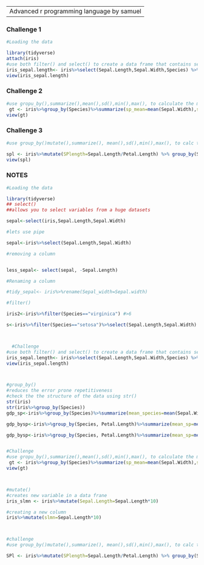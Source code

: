 |                                           |
|:------------------------------------------|
| Advanced r programming language by samuel |

### Challenge 1

```{r}


#Loading the data

library(tidyverse)
attach(iris)
#use both filter() and select() to create a data frame that contains sepal length >5 and sepal width and species
iris_sepal.length<- iris%>%select(Sepal.Length,Sepal.Width,Species) %>% filter(Sepal.Length>5)
view(iris_sepal.length) 

```

### Challenge 2

```{r}

#use gropu_by(),summarize(),mean(),sd(),min(),max(), to calculate the mean, sd,max value, min value of each species' sepal.width
 gt <- iris%>%group_by(Species)%>%summarize(sp_mean=mean(Sepal.Width),sd_sp_w=sd(Sepal.Width),min_sp_w=min(Sepal.Width),max_sp_w=max(Sepal.Width))
view(gt)
```

### Challenge 3

```{r}

#use group_by()mutate(),summarize(), mean(),sd(),min(),max(), to calc the mean,sd, find max,and min of a new column of variable called SPlength where the Sepal.Length is divide by Petal.Length

spl <- iris%>%mutate(SPlength=Sepal.Length/Petal.Length) %>% group_by(Species)%>%summarize(mean_SPlength=mean(SPlength),sd_SPlength=sd(SPlength),min_splength=min(SPlength),max_splength=max(SPlength))
view(spl)
```

### NOTES

```{r}
#Loading the data

library(tidyverse)
## select()
##allows you to select variables from a huge datasets

sepal<-select(iris,Sepal.Length,Sepal.Width)

#lets use pipe

sepal<-iris%>%select(Sepal.Length,Sepal.Width)

#removing a column


less_sepal<- select(sepal, -Sepal.Length)

#Renaming a column

#tidy_sepal<- iris%>%rename(Sepal_width=Sepal.width)

#filter()

iris2<-iris%>%filter(Species=="virginica") #>6

s<-iris%>%filter(Species=="setosa")%>%select(Sepal.Length,Sepal.Width)



  #Challenge
#use both filter() and select() to create a data frame that contains sepal length >5 and sepal width and species
iris_sepal.length<- iris%>%select(Sepal.Length,Sepal.Width,Species) %>% filter(Sepal.Length>5)
view(iris_sepal.length) 



#group_by()
#reduces the error prone repetitiveness 
#check the the structure of the data using str()
str(iris)
str(iris%>%group_by(Species))
gdp_sp<-iris%>%group_by(Species)%>%summarize(mean_species=mean(Sepal.Width))#group per sp and get mean of sepal.with

gdp_bysp<-iris%>%group_by(Species, Petal.Length)%>%summarize(mean_sp=mean(Sepal.Width)) #grp by 2 vars

gdp_bysp<-iris%>%group_by(Species, Petal.Length)%>%summarize(mean_sp=mean(Sepal.Width), mean_pt=mean(Petal.Length), sd_pl=mean(Sepal.Length))


#Challenge
#use gropu_by(),summarize(),mean(),sd(),min(),max(), to calculate the mean, sd,max value, min value of each species' sepal.width
 gt <- iris%>%group_by(Species)%>%summarize(sp_mean=mean(Sepal.Width),sd_sp_w=sd(Sepal.Width),min_sp_w=min(Sepal.Width),max_sp_w=max(Sepal.Width))
view(gt)



#mutate()
#creates new variable in a data frane
iris_slmn <- iris%>%mutate(Sepal.Length=Sepal.Length*10)

#creating a new column
iris%>%mutate(slmn=Sepal.Length*10)



#challenge
#use group_by()mutate(),summarize(), mean(),sd(),min(),max(), to calc the mean,sd, find max,and min of a new column of variable called SPlength where the Sepal.Length is divide by Petal.Length

SPl <- iris%>%mutate(SPlength=Sepal.Length/Petal.Length) %>% group_by(Species)%>%summarize(mean_SPlength=mean(SPlength),sd_SPlength=sd(SPlength),min_splength=min(SPlength),max_splength=max(SPlength))
```
